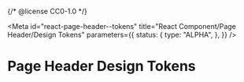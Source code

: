 {/* @license CC0-1.0 */}


<Meta
  id="react-page-header--tokens"
  title="React Component/Page Header/Design Tokens"
  parameters={{
    status: {
      type: "ALPHA",
    },
  }}
/>

# Page Header Design Tokens

<ComponentTokensSection tokens={tokens} definition={tokensDefinition} component="utrecht-page-header" />
